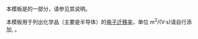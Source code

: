 {{Documentation subpage}}
本模板是{{tl|Chembox}}的一部分，请参见其说明。

本模板用于列出化学品（主要是半导体）的[[电子迁移率]]，单位 m<sup>2</sup>/(V·s)请自行添加, 。

<includeonly>
[[Category:化学信息框模板|{{PAGENAME}}]]
</includeonly>